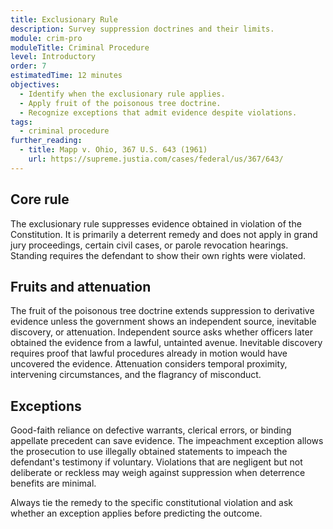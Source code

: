 ```yaml
---
title: Exclusionary Rule
description: Survey suppression doctrines and their limits.
module: crim-pro
moduleTitle: Criminal Procedure
level: Introductory
order: 7
estimatedTime: 12 minutes
objectives:
  - Identify when the exclusionary rule applies.
  - Apply fruit of the poisonous tree doctrine.
  - Recognize exceptions that admit evidence despite violations.
tags:
  - criminal procedure
further_reading:
  - title: Mapp v. Ohio, 367 U.S. 643 (1961)
    url: https://supreme.justia.com/cases/federal/us/367/643/
---
```


## Core rule

The exclusionary rule suppresses evidence obtained in violation of the Constitution. It is primarily a deterrent remedy and does not apply in grand jury proceedings, certain civil cases, or parole revocation hearings. Standing requires the defendant to show their own rights were violated.

## Fruits and attenuation

The fruit of the poisonous tree doctrine extends suppression to derivative evidence unless the government shows an independent source, inevitable discovery, or attenuation. Independent source asks whether officers later obtained the evidence from a lawful, untainted avenue. Inevitable discovery requires proof that lawful procedures already in motion would have uncovered the evidence. Attenuation considers temporal proximity, intervening circumstances, and the flagrancy of misconduct.

## Exceptions

Good-faith reliance on defective warrants, clerical errors, or binding appellate precedent can save evidence. The impeachment exception allows the prosecution to use illegally obtained statements to impeach the defendant's testimony if voluntary. Violations that are negligent but not deliberate or reckless may weigh against suppression when deterrence benefits are minimal.

<Callout kind="tip" title="Remember the remedy">
  Always tie the remedy to the specific constitutional violation and ask whether an exception applies before predicting the outcome.
</Callout>
